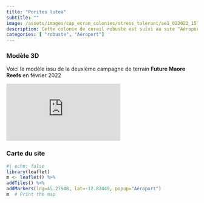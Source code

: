 ```yaml
---
title: "Porites lutea"
subtitle: ""
image: /assets/images/cap_ecran_colonies/stress_tolerant/ae1_022022_15.jpg
description: Cette colonie de corail robuste est suivi au site "Aéroport"
categories: [ "robuste", "Aéroport"]
---
```

### Modèle 3D

Voici le modèle issu de la deuxième campagne de terrain __Future Maore Reefs__ en février 2022

<div class="resp-container"> <iframe class="resp-content" title="Porites lutea" frameborder="0" allowfullscreen mozallowfullscreen="true" webkitallowfullscreen="true" allow="autoplay; fullscreen; xr-spatial-tracking" xr-spatial-tracking execution-while-out-of-viewport execution-while-not-rendered web-share src="https://api.sketchfab.com/models/a4e8dccce7404907a9b56d5911078bcb/embed?autostart=1&annotations_visible=0&preload=1&ui_infos=0&ui_inspector=0&ui_watermark_link=0&ui_watermark=0&ui_settings=0"> </iframe> </div>
### Carte du site
```r
#| echo: false
library(leaflet)
m <- leaflet() %>%
addTiles() %>% 
addMarkers(lng=45.27948, lat=-12.82449, popup="Aéroport")
m  # Print the map
```

